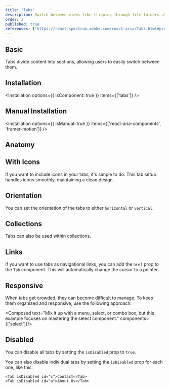```yaml
---
title: "Tabs"
description: Switch between views like flipping through file folders at a desk, organizing content without clutter.
order: 3
published: true
references: ["https://react-spectrum.adobe.com/react-aria/Tabs.html#props"]
---
```



## Basic
Tabs divide content into sections, allowing users to easily switch between them.
<How isCenter={false} toUse="navigation/tabs/tabs-demo" />

## Installation
<Installation options={{ isComponent: true }} items={['tabs']} />


## Manual Installation
<Installation options={{ isManual: true }} items={['react-aria-components', 'framer-motion']} />

<SourceCode toShow='tabs' />

## Anatomy
<Anatomy show='tabs-anatomy'/>

## With Icons
If you want to include icons in your tabs, it's simple to do. This tab setup handles icons smoothly, maintaining a clean design.
<How isCenter={false} toUse="navigation/tabs/tabs-icons-demo" />

## Orientation
You can set the orientation of the tabs to either `horizontal` or `vertical`.
<How isCenter={false} toUse="navigation/tabs/tabs-orientation-demo" />

## Collections
Tabs can also be used within collections.
<How isCenter={false} toUse="navigation/tabs/tabs-collections-demo" />

## Links
If you want to use tabs as navigational links, you can add the `href` prop to the `Tab` component. This will automatically change the cursor to a pointer.
<How isCenter={false} toUse="navigation/tabs/tabs-link-demo" />

## Responsive
When tabs get crowded, they can become difficult to manage. To keep them organized and responsive, use the following approach:

<Composed text="Mix it up with a menu, select, or combo box, but this example focuses on mastering the select component." components={['select']}/>

<How isCenter={false} toUse="navigation/tabs/tabs-responsive-demo" />

## Disabled
You can disable all tabs by setting the `isDisabled` prop to `true`.
<How isCenter={false} toUse="navigation/tabs/tabs-disabled-demo" />

You can also disable individual tabs by setting the `isDisabled` prop for each one, like this:
```tsx
<Tab isDisabled id="c">Contact</Tab>
<Tab isDisabled id="a">About Us</Tab>
```
